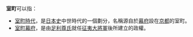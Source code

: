 '''室町'''可以指：

*[[室町時代|室町時代]]，是[[日本史|日本史]]中世時代的一個劃分，名稱源自於[[幕府|幕府]]設在[[京都|京都]]的室町。
*[[室町幕府|室町幕府]]，是由[[足利尊氏|足利尊氏]]就任[[征夷大將軍|征夷大將軍]]後所建立的政權。

{{disambig|S|Cat=二字译名消歧义}}
